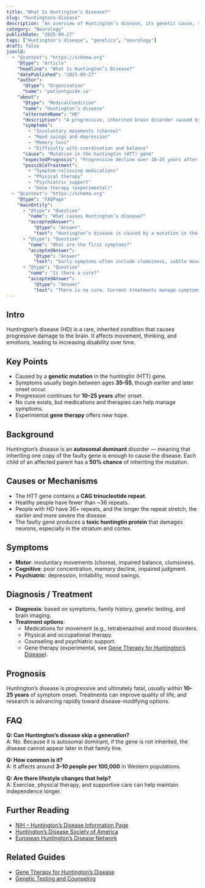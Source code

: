 ```yaml
---
title: "What Is Huntington’s Disease?"
slug: "huntingtons-disease"
description: "An overview of Huntington’s disease, its genetic cause, symptoms, and current treatment options."
category: "Neurology"
publishDate: "2025-09-27"
tags: ["Huntington's disease", "genetics", "neurology"]
draft: false
jsonld:
  - "@context": "https://schema.org"
    "@type": "Article"
    "headline": "What Is Huntington’s Disease?"
    "datePublished": "2025-09-27"
    "author":
      "@type": "Organization"
      "name": "patientguide.io"
    "about":
      "@type": "MedicalCondition"
      "name": "Huntington’s disease"
      "alternateName": "HD"
      "description": "A progressive, inherited brain disorder caused by an expanded CAG repeat in the huntingtin gene, leading to motor, cognitive, and psychiatric decline."
      "symptoms":
        - "Involuntary movements (chorea)"
        - "Mood swings and depression"
        - "Memory loss"
        - "Difficulty with coordination and balance"
      "cause": "Mutation in the huntingtin (HTT) gene"
      "expectedPrognosis": "Progressive decline over 10–25 years after symptom onset"
      "possibleTreatment":
        - "Symptom-relieving medications"
        - "Physical therapy"
        - "Psychiatric support"
        - "Gene therapy (experimental)"
  - "@context": "https://schema.org"
    "@type": "FAQPage"
    "mainEntity":
      - "@type": "Question"
        "name": "What causes Huntington’s disease?"
        "acceptedAnswer":
          "@type": "Answer"
          "text": "Huntington’s disease is caused by a mutation in the huntingtin (HTT) gene, where an abnormal CAG repeat expansion leads to production of a toxic protein."
      - "@type": "Question"
        "name": "What are the first symptoms?"
        "acceptedAnswer":
          "@type": "Answer"
          "text": "Early symptoms often include clumsiness, subtle movement changes, mood swings, and difficulty concentrating."
      - "@type": "Question"
        "name": "Is there a cure?"
        "acceptedAnswer":
          "@type": "Answer"
          "text": "There is no cure. Current treatments manage symptoms, though new gene therapy approaches may slow disease progression."
---
```


## Intro
Huntington’s disease (HD) is a rare, inherited condition that causes progressive damage to the brain. It affects movement, thinking, and emotions, leading to increasing disability over time.  

## Key Points
- Caused by a **genetic mutation** in the huntingtin (HTT) gene.  
- Symptoms usually begin between ages **35–55**, though earlier and later onset occur.  
- Progression continues for **10–25 years** after onset.  
- No cure exists, but medications and therapies can help manage symptoms.  
- Experimental **gene therapy** offers new hope.  

## Background
Huntington’s disease is an **autosomal dominant** disorder — meaning that inheriting one copy of the faulty gene is enough to cause the disease. Each child of an affected parent has a **50% chance** of inheriting the mutation.  

## Causes or Mechanisms
- The HTT gene contains a **CAG trinucleotide repeat**.  
- Healthy people have fewer than ~36 repeats.  
- People with HD have 36+ repeats, and the longer the repeat stretch, the earlier and more severe the disease.  
- The faulty gene produces a **toxic huntingtin protein** that damages neurons, especially in the striatum and cortex.  

## Symptoms
- **Motor**: involuntary movements (chorea), impaired balance, clumsiness.  
- **Cognitive**: poor concentration, memory decline, impaired judgment.  
- **Psychiatric**: depression, irritability, mood swings.  

## Diagnosis / Treatment
- **Diagnosis**: based on symptoms, family history, genetic testing, and brain imaging.  
- **Treatment options**:  
  - Medications for movement (e.g., tetrabenazine) and mood disorders.  
  - Physical and occupational therapy.  
  - Counseling and psychiatric support.  
  - Gene therapy (experimental, see [Gene Therapy for Huntington’s Disease](/guides/huntingtons-disease-gene-therapy)).  

## Prognosis
Huntington’s disease is progressive and ultimately fatal, usually within **10–25 years** of symptom onset. Treatments can improve quality of life, and research is advancing rapidly toward disease-modifying options.  

## FAQ
**Q: Can Huntington’s disease skip a generation?**  
A: No. Because it is autosomal dominant, if the gene is not inherited, the disease cannot appear later in that family line.  

**Q: How common is it?**  
A: It affects around **3–10 people per 100,000** in Western populations.  

**Q: Are there lifestyle changes that help?**  
A: Exercise, physical therapy, and supportive care can help maintain independence longer.  

## Further Reading
- [NIH – Huntington’s Disease Information Page](https://www.ninds.nih.gov/)  
- [Huntington’s Disease Society of America](https://hdsa.org/)  
- [European Huntington’s Disease Network](https://www.euro-hd.net/)  

## Related Guides
- [Gene Therapy for Huntington’s Disease](/guides/huntingtons-disease-gene-therapy)  
- [Genetic Testing and Counseling](/guides/genetic-testing)  
